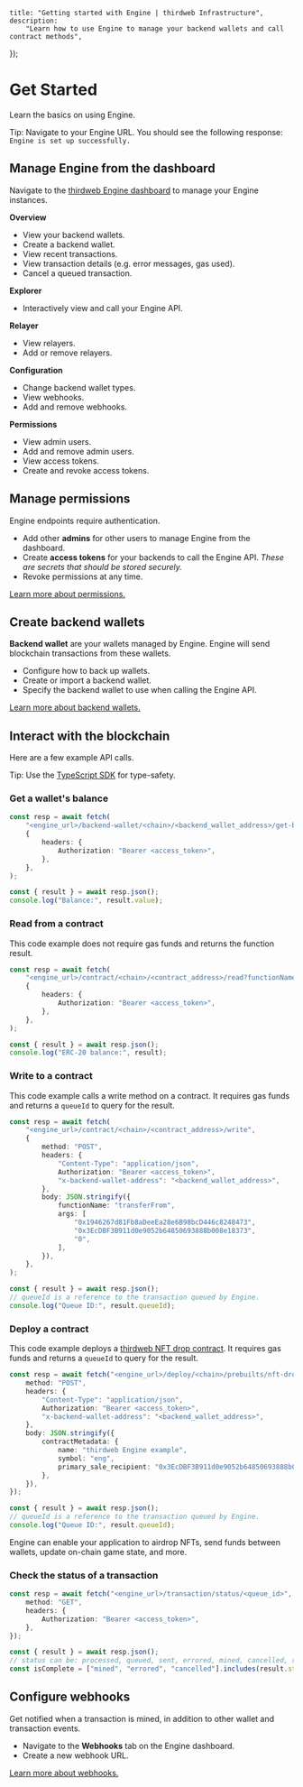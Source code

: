 
	title: "Getting started with Engine | thirdweb Infrastructure",
	description:
		"Learn how to use Engine to manage your backend wallets and call contract methods",
});

# Get Started

Learn the basics on using Engine.

<Callout variant='info' title="Check if Engine is set up">

Tip: Navigate to your Engine URL. You should see the following response: `Engine is set up successfully.`

</Callout>

## Manage Engine from the dashboard

Navigate to the [thirdweb Engine dashboard](https://thirdweb.com/dashboard/engine) to manage your Engine instances.

**Overview**

- View your backend wallets.
- Create a backend wallet.
- View recent transactions.
- View transaction details (e.g. error messages, gas used).
- Cancel a queued transaction.

**Explorer**

- Interactively view and call your Engine API.

**Relayer**

- View relayers.
- Add or remove relayers.

**Configuration**

- Change backend wallet types.
- View webhooks.
- Add and remove webhooks.

**Permissions**

- View admin users.
- Add and remove admin users.
- View access tokens.
- Create and revoke access tokens.

## Manage permissions

Engine endpoints require authentication.

- Add other **admins** for other users to manage Engine from the dashboard.
- Create **access tokens** for your backends to call the Engine API. _These are secrets that should be stored securely._
- Revoke permissions at any time.

[Learn more about permissions.](/engine/features/permissions)

## Create backend wallets

**Backend wallet** are your wallets managed by Engine. Engine will send blockchain transactions from these wallets.

- Configure how to back up wallets.
- Create or import a backend wallet.
- Specify the backend wallet to use when calling the Engine API.

[Learn more about backend wallets.](/engine/features/backend-wallets)

## Interact with the blockchain

Here are a few example API calls.

<Callout variant='info'>

Tip: Use the [TypeScript SDK](/engine/references/typescript) for type-safety.

</Callout>

### Get a wallet's balance

```ts
const resp = await fetch(
	"<engine_url>/backend-wallet/<chain>/<backend_wallet_address>/get-balance",
	{
		headers: {
			Authorization: "Bearer <access_token>",
		},
	},
);

const { result } = await resp.json();
console.log("Balance:", result.value);
```

### Read from a contract

This code example does not require gas funds and returns the function result.

```ts
const resp = await fetch(
	"<engine_url>/contract/<chain>/<contract_address>/read?functionName=balanceOf&args=0x3EcDBF3B911d0e9052b64850693888b008e18373",
	{
		headers: {
			Authorization: "Bearer <access_token>",
		},
	},
);

const { result } = await resp.json();
console.log("ERC-20 balance:", result);
```

### Write to a contract

This code example calls a write method on a contract. It requires gas funds and returns a `queueId` to query for the result.

```ts
const resp = await fetch(
	"<engine_url>/contract/<chain>/<contract_address>/write",
	{
		method: "POST",
		headers: {
			"Content-Type": "application/json",
			Authorization: "Bearer <access_token>",
			"x-backend-wallet-address": "<backend_wallet_address>",
		},
		body: JSON.stringify({
			functionName: "transferFrom",
			args: [
				"0x1946267d81Fb8aDeeEa28e6B98bcD446c8248473",
				"0x3EcDBF3B911d0e9052b64850693888b008e18373",
				"0",
			],
		}),
	},
);

const { result } = await resp.json();
// queueId is a reference to the transaction queued by Engine.
console.log("Queue ID:", result.queueId);
```

### Deploy a contract

This code example deploys a [thirdweb NFT drop contract](https://thirdweb.com/thirdweb.eth/DropERC721). It requires gas funds and returns a `queueId` to query for the result.

```ts
const resp = await fetch("<engine_url>/deploy/<chain>/prebuilts/nft-drop", {
	method: "POST",
	headers: {
		"Content-Type": "application/json",
		Authorization: "Bearer <access_token>",
		"x-backend-wallet-address": "<backend_wallet_address>",
	},
	body: JSON.stringify({
		contractMetadata: {
			name: "thirdweb Engine example",
			symbol: "eng",
			primary_sale_recipient: "0x3EcDBF3B911d0e9052b64850693888b008e18373",
		},
	}),
});

const { result } = await resp.json();
// queueId is a reference to the transaction queued by Engine.
console.log("Queue ID:", result.queueId);
```

Engine can enable your application to airdrop NFTs, send funds between wallets, update on-chain game state, and more.

### Check the status of a transaction

```ts
const resp = await fetch("<engine_url>/transaction/status/<queue_id>", {
	method: "GET",
	headers: {
		Authorization: "Bearer <access_token>",
	},
});

const { result } = await resp.json();
// status can be: processed, queued, sent, errored, mined, cancelled, retried
const isComplete = ["mined", "errored", "cancelled"].includes(result.status);
```

## Configure webhooks

Get notified when a transaction is mined, in addition to other wallet and transaction events.

- Navigate to the **Webhooks** tab on the Engine dashboard.
- Create a new webhook URL.

[Learn more about webhooks.](/engine/features/webhooks)
